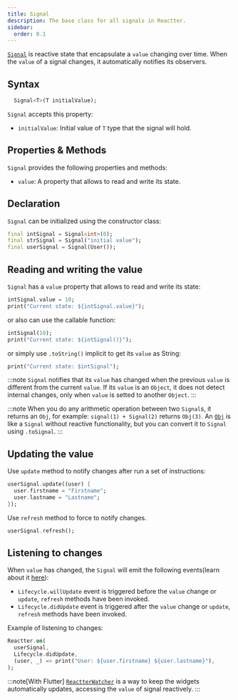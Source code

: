 ```yaml
---
title: Signal
description: The base class for all signals in Reactter.
sidebar:
  order: 0.1
---
```


<a href="https://pub.dev/documentation/reactter/latest/reactter/Signal-class.html" target="_blank">`Signal`</a> is reactive state that encapsulate a `value` changing over time. When the `value` of a signal changes, it automatically notifies its observers.

## Syntax

```dart showLineNumbers=false
  Signal<T>(T initialValue);
```

`Signal` accepts this property:

- `initialValue`: Initial value of `T` type that the signal will hold.

## Properties & Methods

`Signal` provides the following properties and methods:

- `value`: A property that allows to read and write its state.
<StateMethodsShort/>

## Declaration

`Signal` can be initialized using the constructor class:

```dart showLineNumbers=false
final intSignal = Signal<int>(0);
final strSignal = Signal("initial value");
final userSignal = Signal(User());
```

## Reading and writing the value

`Signal` has a `value` property that allows to read and write its state:

```dart showLineNumbers=false
intSignal.value = 10;
print("Current state: ${intSignal.value}");
```

or also can use the callable function:

```dart showLineNumbers=false
intSignal(10);
print("Current state: ${intSignal()}");
```

or simply use `.toString()` implicit to get its `value` as String:

```dart showLineNumbers=false
print("Current state: $intSignal");
```

:::note
`Signal` notifies that its `value` has changed when the previous `value` is different from the current `value`.
If its `value` is an `Object`, it does not detect internal changes, only when `value` is setted to another `Object`.
:::

:::note
When you do any arithmetic operation between two `Signal`s, it returns an `Obj`, for example: `signal(1) + Signal(2)` returns `Obj(3)`.
An [`Obj`](/reactter/classes/obj) is like a `Signal` without reactive functionality, but you can convert it to `Signal` using `.toSignal`.
:::

## Updating the value

Use `update` method to notify changes after run a set of instructions:

```dart showLineNumbers=false
userSignal.update((user) {
  user.firstname = "Firstname";
  user.lastname = "Lastname";
});
```

Use `refresh` method to force to notify changes.

```dart showLineNumbers=false
userSignal.refresh();
```

## Listening to changes

When `value` has changed, the `Signal` will emit the following events(learn about it [here](/reactter/core_concepts/lifecycle/)):

- `Lifecycle.willUpdate` event is triggered before the `value` change or `update`, `refresh` methods have been invoked.
- `Lifecycle.didUpdate` event is triggered after the `value` change or `update`, `refresh` methods have been invoked.

Example of listening to changes:

```dart showLineNumbers=false
Reactter.on(
  userSignal,
  Lifecycle.didUpdate,
  (user, _) => print("User: ${user.firstname} ${user.lastname}"),
);
```

:::note[With Flutter]
[`ReactterWatcher`](/reactter/widgets/reactter_watcher) is a way to keep the widgets automatically updates, accessing the `value` of signal reactively.
:::